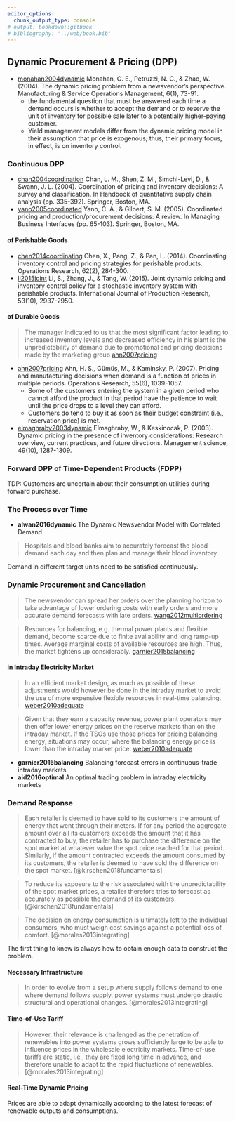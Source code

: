 ```yaml
---
editor_options:
  chunk_output_type: console
# output: bookdown::gitbook
# bibliography: "../web/book.bib"
---
```


## Dynamic Procurement & Pricing (DPP)

- [monahan2004dynamic](https://pubsonline.informs.org/doi/abs/10.1287/msom.1030.0026) Monahan, G. E., Petruzzi, N. C., & Zhao, W. (2004). The dynamic pricing problem from a newsvendor's perspective. Manufacturing & Service Operations Management, 6(1), 73-91.
  * the fundamental question that must be answered each time a demand occurs is whether to accept the demand or to reserve the unit of inventory for possible sale later to a potentially higher-paying customer.
  * Yield management models differ from the dynamic pricing model in their assumption that price is exogenous; thus, their primary focus, in effect, is on inventory control.

### Continuous DPP

- [chan2004coordination](https://link.springer.com/chapter/10.1007/978-1-4020-7953-5_9) Chan, L. M., Shen, Z. M., Simchi-Levi, D., & Swann, J. L. (2004). Coordination of pricing and inventory decisions: A survey and classification. In Handbook of quantitative supply chain analysis (pp. 335-392). Springer, Boston, MA.
- [yano2005coordinated](https://link.springer.com/chapter/10.1007/0-387-25002-6_3) Yano, C. A., & Gilbert, S. M. (2005). Coordinated pricing and production/procurement decisions: A review. In Managing Business Interfaces (pp. 65-103). Springer, Boston, MA.

#### of Perishable Goods {-}

- [chen2014coordinating](https://pubsonline.informs.org/doi/abs/10.1287/opre.2014.1261?casa_token=f1fPl3Q4Uz4AAAAA:6VIIyjCgEovgrVqSoVBOT649okKiLI8i4XSmwm3j4Q6cw6TRxT8W-82O4NaUIFmVz2aU4xSPVQ) Chen, X., Pang, Z., & Pan, L. (2014). Coordinating inventory control and pricing strategies for perishable products. Operations Research, 62(2), 284-300.
- [li2015joint](https://www.tandfonline.com/doi/abs/10.1080/00207543.2014.961206?casa_token=bGyM9znzTw4AAAAA:0MJVwI8N4L2bWAgCJdmeRmbFcH_vwPV2di26d_Vi-XmQxyReDpQh58YW0BkPQIFXOYQdn50leZ9I) Li, S., Zhang, J., & Tang, W. (2015). Joint dynamic pricing and inventory control policy for a stochastic inventory system with perishable products. International Journal of Production Research, 53(10), 2937-2950.

#### of Durable Goods {-}

> The manager indicated to us that the most significant factor leading to increased inventory levels and decreased efficiency in his plant is the unpredictability of demand due to promotional and pricing decisions made by the marketing group [ahn2007pricing](#reference)

- [ahn2007pricing](https://pubsonline.informs.org/doi/abs/10.1287/opre.1070.0411?casa_token=8c1RxdVZ07AAAAAA:ZZNvBOLFtzoVb6a8pw_AT0Nk49U62BbX51ZbK0HRFXkxmvEArGJ3ojyyK7Xw609kGZCfqBv0CQ) Ahn, H. S., Gümüş, M., & Kaminsky, P. (2007). Pricing and manufacturing decisions when demand is a function of prices in multiple periods. Operations Research, 55(6), 1039-1057.
  * Some of the customers entering the system in a given period who cannot afford the product in that period have the patience to wait until the price drops to a level they can afford.
  * Customers do tend to buy it as soon as their budget constraint (i.e., reservation price) is met.
- [elmaghraby2003dynamic](https://pubsonline.informs.org/doi/abs/10.1287/mnsc.49.10.1287.17315?casa_token=luc4f-sEei4AAAAA:XajqTL6fS4bxICkL7diK8kbZw1Xvmu6vGjhwSZYoOOCTH-RpubH-UFH2nXQRpysCvH6xfPovs_M) Elmaghraby, W., & Keskinocak, P. (2003). Dynamic pricing in the presence of inventory considerations: Research overview, current practices, and future directions. Management science, 49(10), 1287-1309.

### Forward DPP of Time-Dependent Products (FDPP)

TDP: Customers are uncertain about their consumption utilities during forward purchase.



### The Process over Time

- __alwan2016dynamic__ The Dynamic Newsvendor Model with Correlated Demand

> Hospitals and blood banks aim to accurately forecast the blood demand each day and then plan and manage their blood inventory.

Demand in different target units need to be satisfied continuously.

### Dynamic Procurement and Cancellation

> The newsvendor can spread her orders over the planning horizon to take advantage of lower ordering costs with early orders and more accurate demand forecasts with late orders. [wang2012multiordering](#reference)

> Resources for balancing, e.g. thermal power plants and flexible demand, become scarce due to finite availability and long ramp-up times. Average marginal costs of available resources are high. Thus, the market tightens up considerably. [garnier2015balancing](#reference)

#### in Intraday Electricity Market {-}

> In an efficient market design, as much as possible of these adjustments would however be done in the intraday market to avoid the use of more expensive flexible resources in real-time balancing. [weber2010adequate](#reference)

> Given that they earn a capacity revenue, power plant operators may then offer lower energy prices on the reserve markets than on the intraday market. If the TSOs use those prices for pricing balancing energy, situations may occur, where the balancing energy price is lower than the intraday market price. [weber2010adequate](#reference)

- __garnier2015balancing__ Balancing forecast errors in continuous-trade intraday markets
- __aid2016optimal__ An optimal trading problem in intraday electricity markets

### Demand Response

> Each retailer is deemed to have sold to its customers the amount of energy that went through their meters. If for any period the aggregate amount over all its customers exceeds the amount that it has contracted to buy, the retailer has to purchase the difference on the spot market at whatever value the spot price reached for that period. Similarly, if the amount contracted exceeds the amount consumed by its customers, the retailer is deemed to have sold the difference on the spot market. [@kirschen2018fundamentals]

> To reduce its exposure to the risk associated with the unpredictability of the spot market prices, a retailer therefore tries to forecast as accurately as possible the demand of its customers. [@kirschen2018fundamentals]

> The decision on energy consumption is ultimately left to the individual consumers, who must weigh cost savings against a potential loss of comfort. [@morales2013integrating]

The first thing to know is always how to obtain enough data to construct the problem.

#### Necessary Infrastructure {-}

> In order to evolve from a setup where supply follows demand to one where demand follows supply, power systems must undergo drastic structural and operational changes. [@morales2013integrating]

#### Time-of-Use Tariff {-}

> However, their relevance is challenged as the penetration of renewables into power systems grows sufficiently large to be able to influence prices in the wholesale electricity markets. Time-of-use tariffs are static, i.e., they are fixed long time in advance, and therefore unable to adapt to the rapid fluctuations of renewables. [@morales2013integrating]

#### Real-Time Dynamic Pricing {-}

Prices are able to adapt dynamically according to the latest forecast of renewable outputs and consumptions.
